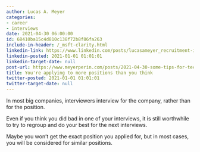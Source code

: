 ```yaml
---
author: Lucas A. Meyer
categories:
- career
- interviews
date: 2021-04-30 06:00:00
id: 68410ba15c4d810c138f72b8f86fa263
include-in-header: /_msft-clarity.html
linkedin-link: https://www.linkedin.com/posts/lucasameyer_recruitment-interview-activity-6790036166214336512-CSHt
linkedin-posted: 2021-01-01 01:01:01
linkedin-target-date: null
post-url: https://www.meyerperin.com/posts/2021-04-30-some-tips-for-technical-interviews.html
title: You're applying to more positions than you think
twitter-posted: 2021-01-01 01:01:01
twitter-target-date: null
---
```


In most big companies, interviewers interview for the company, rather than for the position. 

Even if you think you did bad in one of your interviews, it is still worthwhile to try to regroup and do your best for the next interviews.

Maybe you won't get the exact position you applied for, but in most cases, you will be considered for similar positions.
